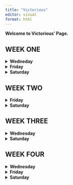 ```yaml
---
title: "Victorious"
editor: visual
format: html
---
```


**Welcome to Victorious' Page.**

<H2>WEEK ONE</H2>

<details>

<summary><strong>Wedneday</strong></summary>

**Aug 28th 2024**

## Air Quality Data Modeled using Excel

Instructions:

-   Go to our class in D2L table of contents, choose a dataset and explore

-   Repeat the steps of the previous example, but do the most amount of different plots you can.

### I used a scatter plot to visualize the relationship between wind and temperature.

![](Week-1_scatterplot.png)


The plot shows a negative correlation between wind speed and temperature, meaning with increased wind speed, the temperature begins to drop. It also reveals most data points are clustered around the temperature range of 60/90 degrees and wind speed of 5/15 units, this indicates common wind and temperature within the sampled area.

The downward trend suggests that higher wind speeds tend to be associated with lower temperatures, but the variability in the data indicates that this is not the only factor affecting temperature.

Scatter plot seem best for visualizing relationships, below plot reveals the Ozone levels across different temperature ranges.

![](Week-TempOzone.png)


The plot reveals a generally positive relationship between temperature and ozone levels, with higher temperatures leading to higher ozone levels. The presence of an outlier suggests that under certain conditions, ozone levels can spike significantly, which may require further investigation to understand the underlying causes. The outlier might be a result of wrong calculation, error in transferring of data or a weather anomaly. At any rate, further investigation will be required to reach a conclusive decision.

3.  Ozone distribution was also recorded to visualize Ozone concentration in the dataset.

![](Week_1Histogram.png)
    
The histogram shows that low ozone concentrations are the most common in the dataset, while higher concentrations are much less frequent. This right-skewed distribution suggests that most observations are clustered at lower ozone levels, with only a few instances of higher concentrations that could be outliers or represent unusual conditions.

### Closer analysis of concentration intervals:

-   **\[0, 22\]**: This first interval has the highest frequency, with around 80 observations. This suggests that most ozone levels in the dataset are quite low.

-   **\[22, 44\] and \[44, 66\]**: The frequency decreases significantly in these intervals, showing that moderate ozone levels are less common but still present.

-   **\[66, 88\] and above**: The number of occurrences in these intervals continues to drop, indicating that high ozone levels are uncommon.

-   The highest intervals, **\[132, 154\]** and **\[154, 176\]**, have almost no observations, confirming that extreme ozone levels are rare.

I assumed there must exit a relationship between solar radiation and season, so i tried to module this relationship with a bar chart:

         
![](Week-1_Solar-R.png)


It made no sense. So i tried with a pivot bar chart:

![](Week-1_Solar-R2.png)

The chart indicates that solar radiation peaks during the summer months, particularly in July, which aligns with typical seasonal patterns. These are the summer months where countries experience longer day light, stronger sunlight which typically leads to higher solar radiation emissions.

The presence of the "(blank)" bar suggests that are some missing data which resulted from cleaning the dataset and replacing '0' value where 'NA' were otherwise recorded, specially in the solar.r data.

Overall, the chart helps visualize how solar radiation varies throughout the year, highlighting the expected seasonal changes in sunlight exposure.

-   What plot do you think represents the better data? The Pivot Chart followed by the Scatter Plot. For the purpose of the weeks lessons i will choose the Scatter Plot that models the relationship between temperature and windspeed.

-   Why? It gives for easy calculation, it depicts the best fit line for regression calculation, the different occurrences in the dataset; displaying what data cluster looks like, negative correlation and outliers. This chart could be easily chosen to teach basic statistics. However, with the Pivot Chart, it is easy to read and understand straightaway and interpret what the chart is inferring but will not be chosen to teach intro to statistics or Excel in R.

    </details>

<details>

<summary><strong>Friday</strong></summary>

## **Atitudes**

**Instructions:**

Go to our class in D2L table of contents, choose a dataset and explore

Repeat the steps of the previous example, but do the most amount of different plots you can.

-   Dataset Name: Attitude

-   Size = 706bytes

### **What is in the Attitude dataset:**

-   The dataset seems designed to evaluate different aspects of the work environment and how they relate to employee satisfaction, performance, and opportunities for growth.

-   For the purpose of the class, this dataset shall be applied to students instead of employees. It will be used to understand how student experience learning, how they rank their school/university, lecturers performance and opportunity for growth or continuing in higher ed within the same school.

-   Analyzing this data can help in understanding the factors that influence students attitudes towards a school and identifying areas for improvement within that school.

### **Dataset Variables**:

**Rating**: This is the overall score or satisfaction rating given by students, perhaps based on their experience at the school.

**Complaints**: Represents the number of complaints or grievances filed by students, possibly indicating dissatisfaction or issues in the school environment.

**Privileges**: Refer to the benefits or perks that certain students receive, such as the gtsnts, scholarship, PhD student privileges, or other library/sports privileges.

**Learning**: Opportunities for learning and practicum, like training programs or skill enhancement opportunities available to students within certain discipline.

**Raises**: Indicates how frequently or generously students receive privileges. This could be tied to grades. Students are giving raises according to their academic performances.

**Critical**: This measure how critical or demanding the work load on the students are, possibly reflecting the level of pressure or stress students undergo to get these privileges.

**Advance**: Indicates opportunities for advancement within the university, showing how easy or difficult it is for students to become professors.

**Data Modelling and Visualization**

**Relationship between Rating and Raises**

![](Week-1_RatingRaises.png)

-   The scatter plot indicates that there is an upward trend, that is, higher ratings are often associated with higher raises. Meaning that students who receive grants and scholarships tend to rate their university experience positively and vice versa.

-   Most of the data points are clustered in certain areas of the plot, particularly where the ratings and raises are both mid to high. This could mean that majority of students who receive reasonable raises are also moderately to highly satisfied.

**Interpretation**

-   The positive correlations suggests that raises might be tied to performance or satisfaction. Students with higher marks may receive better raises as a form of reward.

-   Conversely, receiving scholarship and grants could incentivize a student to earn higher grade.

**Distribution of Learning Scores**

![](Week-1DistOfLearning.png)

The histogram reveals that learning scores are distributed across the dataset with most scores centered around the median indicating that most students have similar learning experiences.

Majority of learning scores fall within the middle range, around the median of 55.5, which suggests that most students rate their learning opportunities similarly, neither extremely high nor low.

**Interpretation**

The histogram shows that the university might have a consistent approach to offering learning opportunities, as most are centered around the middle.

On a good note, since the data is not heavily skewed, it means there might be room for improvement.

**Correlation Between Complaints and Privileges**

![](Week-1_CompnlaPriv.png)


The scatter plot points are somewhat dispersed around the trend line, meaning that while there's a general trend showing a positive correlation between complaints and privileges, the correlation isn't very strong. Some points might be far above or below the trend line, indicating instances where the number of complaints and the level of privileges do not follow the general pattern. This variability suggests that other factors might be influencing the relationship, or that the correlation between complaints and privileges is moderate rather than strong.

**Conclusion:**

-   The dataset reflects complex relationships where certain metrics correlate positively with outcomes like privileges and raises. However, these relationships are not straightforward, indicating the presence of other influencing factors.

-   The distribution of scores and the variability observed suggest diverse performance levels and outcomes within the data, hinting at the need for further detailed analysis to uncover underlying drivers.

What plot do you think represents the better data? The distribution of learning across the dataset.

Why? The histogram depicts the distribution learning scores accurately, it holds several information; for instance, certain score ranges are more common which indicates varying levels of difficulty or achievement among the participants. This could so by the school of departments design. It could be that convergence of performance around mean is due to standardized assessments or common learning patterns which most students have come to expect or most students understood the topics more than other topics.

Reported the findings in - excel-basics_Attitude_Fashina_082624.

</details>

<details>

<summary><strong>Saturday</strong></summary>

<h2>**Week 1 Project**</h2>

<h2>Visualization Of National Centers For Environmental Information (NCEI) Dataset</h2>

Instruction for completing assignment:

From your project source provide simple visualization of a dataset you can find in your source.

### **Add the method used and the following information to your quarto report:**

**The context of the dataset**

The dataset is a collection of meteorological observations from a specific weather station identified as "KJELLER AIRPORT, NO". This dataset is used by the National Center For Environmental Information (NCEI) for studying weather trends, creating predictive models, or understanding how atmospheric conditions change over time.

Based on the column names and data structure, the dataset consists of:

**1. Geographical Information:** - **STATION, LATITUDE, LONGITUDE, ELEVATION:** These columns provide details about the specific location where the weather observations were recorded.

**2. Time-based Observations:** - **Date/Time:** The dataset records weather data at hourly intervals, providing a time-series structure for analyzing weather patterns.

**3. Meteorological Data:** - **SLP (Sea Level Pressure):** Atmospheric pressure at sea level, which is useful in studying weather systems, such as predicting storm conditions or high-pressure systems. - **WND, TMP, VIS, DEW, etc.:** These columns seem to encode data on wind speed/direction, temperature, visibility, dew point, and other weather-related variables. They are stored in a format that requires further decoding.

**4. Purpose:** - It would appear that the is used for tracking and analyzing weather conditions over time at the specified station. It could be useful for forecasting, climate studies, or aviation-related weather monitoring.

**The source and link to the dataset - (csv)**

-   The source is National Centre For Environment Information (NCEI)

-   <https://www.ncei.noaa.gov/data/global-hourly/access/2024/01466099999.csv>

-   Name : 2024-08-26 10:32 - 93K

-   Original dataset consists of 301 rows and 25 columns.

-   Cleaned dataset consists of 301 rows and 28 columns.

-   9 columns were deleted(correlation with other columns not clear and also not necessary for this analysis)

-   5 of the original columns were decoded into 11 additional columns:

-   Wind is decoded into

-   Wind_Direction

-   Wind_Speed_Tenths

-   Wind_Speed_Quality

-   Wind_Speed_Meters

-   Wind_Type

-   Temperature is decoded into

-   Temperature_Celsius

-   Temperature_Quality

-   Sea_Level_Pressure_hPa is decoded into

-   Sea_Level_Pressure_hPa

-   SLP_Quality

-   Dew is decoded into 2 columns

-   Dew_Point_Celsius

-   Dew_Point_Quality

-   Date was seperated to 2 columns

-   Date

-   Time

### **Data Cleaning Methods Employed**

### **Column Selection**

Out of the original 25 columns, 9 were found to be missing chunks of data. These 9 columns were dropped using Python and importing Pandas as pd. I then fed the NCEI dataset into Python using "data = pd.read_csv(r'C:\\path_to_the_dataset_on_my PC. csv)"

I used python to print the data column heads - print(data.head()))

I had it print null data by "print(data.isnull().sum())

I also had python drop the null columns "data_cleaned = data.dropna())

        
    -   Total 9 columns were dropped.


**Decoding Encoded Data:** **Date Conversion**

**Converted `DATE` Column to Datetime:** The `DATE` column originally combined both dated and time. I split this into two separate columns by using the text to column function in excel.

**Sea Level Pressure (`SLP`) Conversion** **Reformatted and Converted `SLP`:** The `SLP` column contained values in string format with commas as delimiters. I decoded this using the Excel's text to column function. The same method was used to decode the Wind, Temperature, and Dew variables.

**Adding visualization to quarto document, including label and captions.**

**Add a description of what we should understand from your visualization, and how this connect with your project scope.**

![](Week-1_SeaLevelMonth.png)



Above Line plot models the relationship between the sea level pressure and time. Here's my analysis:

**1. Initial Decline:** The plot begins with a relatively steady but slow decrease in SLP during the first few months of 2024 (January through May).

**2. Sharp Increase:** Around June, there is a significant, sharp increase in SLP, jumping to a much higher value.

**3. Plateau:** After this large spike, the SLP seems to stabilize at a new elevated level, remaining constant through July and August.

**Possible Interpretation**:

The initial period shows some minor fluctuations or a gradual decline in sea level pressure, which might indicate typical atmospheric conditions.

The sharp rise could suggest a sudden weather event or anomaly that caused a dramatic increase in pressure.

The stabilization afterward could be due to stable high-pressure systems or data issues (such as errors in recording or data entry).

**Temperature Over Time**

![](Weel-1_TemoOverTme.png)


Observing the interaction between temperature and time reveals a general increase in temperature over time, however, above plot shows some extremely high temperature values . This suggests that there may be underlying issues with the data which might require further investigation of the dataset.

</details>

<H2>WEEK TWO</H2>

<details>

<summary><strong>Friday</strong></summary>

## Air Quality Data Analysis and Modeling Using Excel Pivot Chart

### Data Type: CVS type, 154 entries and 6 columns.

**Dataset Content**: After cleaning the dataset contains 112 entries and 6 columns, representing the following variables:

Ozone: Ozone concentration (in parts per billion). Solar.R: Solar radiation (in Langley units). Wind: Wind speed (in miles per hour). Temp: Temperature (in degrees Fahrenheit). Month: Month of observation. Day: Day of the month.

All columns are complete with no missing values. The types of data are mostly integers, with wind speed recorded as a floating-point number


### Cleaning Method:
The dataset was cleaned exclusively using MS Excel. The Find and Replace function was employed to locate all instances of "N/A" and replace them with "0". Afterward, a few test plots were generated, which revealed some deficiencies in the data. To address this, additional cleaning was performed by removing all rows containing "0" values.

**Data Analysis** Explore trends over time. Visualize correlations between temp, ozone level over time. Pivot tables were created from the dataset for analysis, and pivot charts were plotted for visualization.

**Ozone and Temperature Correlation**

![](Ozone_Temp_DayPVYTBLW2.png)

![](Ozone_Temp_DayPVYW2.png)

This line chart shows the sum of Ozone levels, sum of Temperature, and sum of Days plotted against the Month. Here's what can be inferred from the plot:

**B. Ozone Levels (Blue Line)**: Ozone levels fluctuates across the months. June shows a lower ozone level compared to July, where ozone levels peak. Ozone levels gradually decrease between July and September. This trend suggests that ozone levels are higher in July but decline towards the end of summer and into early fall.

**A. Temperature (Orange Line)**: Temperatures follow a rising trend from May to July, peaking in July. After peaking in July, the temperature decreases slightly in August, then increases again in Month September. This suggests that July tends to be the hottest month in the dataset, followed by slight variations in temperature in the following months.

**C. Day (Green Line)**: Days appear to be relatively consistent across the months, with only minor variations. This line indicates the total number of days contributing to the data for each is constant. This is an accurate visualization as the raw data shows data collected from 1st of each month to the last day.

**Conclusion**: The plot highlights a clear relationship between temperature and ozone levels, with both peaking in July. The consistent sum of days indicates uniform data collection across months. This pattern suggests that high summer temperatures contribute to higher ozone levels, which decline as temperatures drop towards the end of summer.

**Temperature and Wind Correlation**

![](TempWind_PVYTBLW2.png)

This combination chart displays the average temperature (bar chart) and the average wind speed (line chart) across the different months.

**A. Temperature Trends (Blue Bars)**: June and July have the highest average temperatures, both close to or exceeding 80 degrees. The months of May and September show relatively lower average temperatures compared to the peak summer months. Temperature is highest in July, indicating the middle of summer, and decreases slightly toward September.

**B. Wind Speed Trends (Orange Line)**: May starts with higher wind speeds, averaging around 10-12 mph.

Wind speeds are highest in June, with a slight drop in July, followed by relatively steady or slightly increasing wind speeds in August and September. July, which has the highest average temperature, coincides with lower wind speeds, indicating calm summer conditions.

**Conclusion**: The plot shows that July experiences the highest average temperatures but lower wind speeds, while June sees the highest wind speeds. This inverse trend between wind speed and temperature, especially during peak summer months, suggests that hotter conditions may coincide with calmer winds. This pattern could be typical of a warm season where high temperatures are associated with reduced wind activity.

**Combination bar chart of multiple variables across different months.**

![](Comb_PVYTBLW2.png)

**Key Points** **Temperature and Solar Radiation**: The high solar radiation levels in July and August correspond to higher average temperatures, which is typical for summer months.

**Ozone and Temperature**: Ozone levels are highest in July, suggesting that warmer temperatures lead to higher ozone concentrations, likely due to increased sunlight and heat contributing to ozone formation.

**Wind Speed**: Wind speeds are highest in the earlier months (May and June) but decrease in the peak summer months, which could imply calmer weather conditions during the hottest periods.

**Conclusion**: The chart visualization suggests a clear relationship between temperature, solar radiation, and ozone levels. As solar radiation and temperature increase during the summer months (especially in July), ozone levels also rise. Wind speeds, however, show an inverse relationship, with higher wind speeds occurring in the cooler months and lower wind speeds in the hotter summer months. This pattern is typical of mid-summer conditions, where higher temperatures and calmer winds create conditions conducive to higher ozone concentrations.

</details>

<details>

<summary><strong>Saturday</strong></summary>

## TIME TO RECHECK DATA FOR ANOMALY!

-   It was discovered that the dataset had been corrupted starting from row 126 onward. I proceeded to remove these rows and reran the test.

### Sea_Level and Months Data Error.

![](Week-1_SeaLevelAndMonth.png)


**PIVOT TABLE CHALLENGE**

Pivot Tables by default sum up the number formatted columns on the table. This plot, by doing, gave unrealistic figures of temperature values, rising to 35 thousand hpa. I revisted the Pivot table and changed the summation method to 'average' and the below plot is the result.

![](Week-1SLP.png)


The new plot, with the average aggregation applied, provides a more accurate depiction of sea-level pressure trends over time. The values are within the expected range, and the daily fluctuations suggest typical atmospheric behavior. See below to information about atmospheric behaviour.

<https://www.noaa.gov/jetstream/atmosphere/air-pressure#:~:text=Therefore%2C%201%20hectopascal%20(hPa),)%20and%20hectopascal%20(hPa).>

### The corrected Sea_level_Pressure Vs Date now looks like this:

![](Week-1SLPOutliers.png)


The plot provides a better representation of how sea-level pressure changes over time. It also shows outliers in the dataset which warrant further investigation. Despite the outliers, the rest of the data appears to follow a consistent pattern showing typical fluctuations that could be linked to daily and seasonal atmospheric changes

**Temperature over time** now looks like this:

![](Week-1_TempOverTme.png)


kjeller Airfield, Norway.

<https://en.wikipedia.org/wiki/Kjeller_Airfield>

The plot also proves true about Norwegian's weather in December/January. <https://www.campervannorway.com/blog/travel-ideas/norway-in-january#:~:text=As%20a%20midwinter%20month%2C%20January,dry%20to%20rainy%20or%20snowy.>

</details>

<h2>WEEK THREE</h2>

<details>

<summary><strong>Wednesday</strong></summary>

## Here's the published Dashboard in Tableau

![](Anscombs_Quartet_Dboard.png)
Click on the link below to see the dashboard in Tableau.

https://public.tableau.com/views/AnscombesDataset_17261215380710/Dashboard1?:language=en-US&:sid=&:redirect=auth&:display_count=n&:origin=viz_share_link

## Brief Description of Plots
### Scatter Plot
The scatter plot displays the relationships for all four datasets from Anscombe's Quartet. Each plot represents a pair of variables (x1 vs. y1, x2 vs. y2, etc.) with a trend line that shows the linear relationship:

**Inferences from Scatter Plots:**

If one imagines that each dataset shows a similar statistical summary (e.g., mean, standard deviation, correlation) when calculated, but the scatter plots reveal significantly different relationships and distributions:

The first dataset represents a simple linear relationship.
The second dataset might better fit a polynomial model due to its curvature.
The third dataset shows the impact of an outlier on a linear regression model.
The fourth dataset emphasizes the limitation of using linear models when there is no variation in one of the variables (x), except for an outlier.

Importance of Visualization:
These plots emphasize the importance of visualizing data to understand the actual dynamics between variables, rather than solely relying on summary statistics. Despite similar summary statistics across the four datasets, the underlying data patterns and appropriate model fits are distinctly different.  This visualization perfectly demonstrates the purpose of Anscombe's Quartet: to illustrate the limitations of descriptive statistics alone and the value of graphical summaries in data analysis

### **Histogram**
This histogram shows the distribution of the y1 values across bins, which allows for the understand of how often each value (or range of values) occurs in the dataset.

Shape of the Distribution:
The overall shape of the histogram doesn't suggest a clear normal distribution (bell curve). Instead, it appears to have multiple clusters of values.
The values seem to be slightly bimodal, with clusters around 4-5 and 8-9.

Relation to Anscombe's Quartet:
The Anscombe's Quartet is famous for illustrating that datasets with nearly identical statistical properties (like mean, variance, and correlation) can have very different distributions when visualized. In this case, the histogram shows that the y1 values are not uniformly or normally distributed and instead have distinct clusters.

</details>



<details>

<summary><strong>Saturday</strong></summary>

## Visualization Of National Centers For Environmental Information (NCEI) Dataset



### context of the dataset

The dataset is a collection of meteorological observations from a specific weather station identified as "KJELLER AIRPORT, NO". This dataset is used by the National Center For Environmental Information (NCEI) for studying weather trends, creating predictive models, or understanding how atmospheric conditions change over time.

Based on the column names and data structure, the dataset consists of:

**1. Geographical Information:** - **STATION, LATITUDE, LONGITUDE, ELEVATION:** These columns provide details about the specific location where the weather observations were recorded.

**2. Time-based Observations:** - **Date/Time:** The dataset records weather data at hourly intervals, providing a time-series structure for analyzing weather patterns.

**3. Meteorological Data:** - **SLP (Sea Level Pressure):** Atmospheric pressure at sea level, which is useful in studying weather systems, such as predicting storm conditions or high-pressure systems. - **WND, TMP, VIS, DEW, etc.:** These columns seem to encode data on wind speed/direction, temperature, visibility, dew point, and other weather-related variables. They are stored in a format that requires further decoding.

**4. Purpose:** - It would appear that the is used for tracking and analyzing weather conditions over time at the specified station. It could be useful for forecasting, climate studies, or aviation-related weather monitoring.
 
### The source and link to the dataset - (csv)

-   The source is National Centre For Environment Information (NCEI)

-   <https://www.ncei.noaa.gov/data/global-hourly/access/2024/01466099999.csv>

-   Name : 2024-08-26 10:32 - 93K

-   Original dataset consists of 301 rows and 25 columns.

-   Cleaned dataset consists of 301 rows and 28 columns.

-   9 columns were deleted(correlation with other columns not clear and also not necessary for this analysis)

-   5 of the original columns were decoded into 11 additional columns:

-   Wind is decoded into

-   Wind_Direction

-   Wind_Speed_Tenths

-   Wind_Speed_Quality

-   Wind_Speed_Meters

-   Wind_Type

-   Temperature is decoded into

-   Temperature_Celsius

-   Temperature_Quality

-   Sea_Level_Pressure_hPa is decoded into

-   Sea_Level_Pressure_hPa

-   SLP_Quality

-   Dew is decoded into 2 columns

-   Dew_Point_Celsius

-   Dew_Point_Quality

-   Date was seperated to 2 columns

-   Date

-   Time


### Data Cleaning Methods Employed

### Column Selection

Out of the original 25 columns, 9 were found to be missing chunks of data. These 9 columns were dropped using Python and importing Pandas as pd. I then fed the NCEI dataset into Python using "data = pd.read_csv(r'C:\\path_to_the_dataset_on_my PC. csv)"

I used python to print the data column heads - print(data.head()))

I had it print null data by "print(data.isnull().sum())

I also had python drop the null columns "data_cleaned = data.dropna())


    -   Total 9 columns were dropped.


**Decoding Encoded Data:** **Date Conversion**

**Converted `DATE` Column to Datetime:** The `DATE` column originally combined both dated and time. I split this into two separate columns by using the text to column function in excel.

**Sea Level Pressure (`SLP`) Conversion** **Reformatted and Converted `SLP`:** The `SLP` column contained values in string format with commas as delimiters. I decoded this using the Excel's text to column function. The same method was used to decode the Wind, Temperature, and Dew variables.

**Adding visualization to quarto document, including label and captions.**

#### Visualization in Tableau.
Throughout this third week, I worked extensively with Tableau, finding it to be a highly enjoyable and powerful visualization tool. While there is a lot to learn within a short time, Tableau’s detailed and visually appealing outputs make the effort worthwhile. Although Tableau incorporates some object-oriented programming concepts, it’s not something we needed to delve into deeply during this period.

This week, I created two notable visualizations using the NCEI dataset: a static wind rose and a radial wind rose. Tableau initially struggled with generating a traditional wind rose, so I opted to create a radial one instead (Both created programtically). The wind rose, intended to mimic the function of a windmill for weather observation, serves as a graphical tool to display the distribution of wind speed and direction over a specific period. It provides a concise visual summary of how wind speed and direction are typically distributed at a location, aiding in identifying prevailing wind patterns. The wind mill describes my dataset perfectly. Below is a copy of my dashboard using Tableau.

![](Tableau_Dashboard.png)

Above **Tableau Dashboard** displays various visualizations of the weather center data, offering insights into wind patterns and conditions:

1. **WNDIRSPEED**: This plot aims to illustrate the wind speed over time, broken down by months. It shows how wind speed fluctuates throughout different months, with January showing a noticeable peak. This could indicate periods of higher wind activity during certain months.

2. **RadialWR (Radial Wind Rose)**: The radial wind rose displays the distribution of wind direction and speed in a circular format, indicating the frequency and strength of winds coming from various directions. It helps in identifying the prevailing wind directions and their intensities.

3. **WndRose (Wind Rose)**: This is a bar chart version of a wind rose, categorizing wind speed by direction groups (N, NE, E, etc.). It shows which directions have higher wind speeds on average, indicating that winds from the NE and S directions are particularly strong in this dataset. Additionally, i have included temperature data, i supect a potential correlation between wind direction and temperature changes.

4. **BarChart**: This chart displays the average wind speed across different bins. It shows how often different wind speed ranges occur, highlighting that higher speeds (around 80) are less frequent but still present, indicating a varied wind speed distribution.

**Overall Interpretation**:
- The visualizations suggest that wind speed and direction vary across time and direction, with some directions (NE, S) showing higher wind speeds.
- There might be a relationship between wind direction and temperature, as seen in the Wind Rose plot.
- The radial wind rose helps identify the most common wind directions and their speeds, which could be useful for understanding local weather patterns or for purposes like wind energy assessments.

These plots collectively provide a comprehensive view of the wind and temperature data, aiding in the analysis of prevailing wind conditions and their potential impact on the environment.
</details>


<h2>WEEK FOUR</H2>

<details>

<summary><strong>Wednesday</strong></summary>


</details>

<details>

<summary><strong>Friday</strong></summary>

</details>


<details>
<summary><strong>Saturday</strong></summary>


</details>

